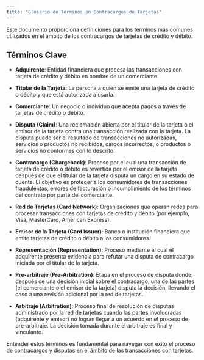 ```yaml
---
title: "Glosario de Términos en Contracargos de Tarjetas"
---
```


Este documento proporciona definiciones para los términos más comunes utilizados en el ámbito de los contracargos de tarjetas de crédito y débito.

## Términos Clave

- **Adquirente**: Entidad financiera que procesa las transacciones con tarjeta de crédito y débito en nombre de un comerciante.

- **Titular de la Tarjeta**: La persona a quien se emite una tarjeta de crédito o débito y que está autorizada a usarla.

- **Comerciante**: Un negocio o individuo que acepta pagos a través de tarjetas de crédito o débito.

- **Disputa (Claim)**: Una reclamación abierta por el titular de la tarjeta o el emisor de la tarjeta contra una transacción realizada con la tarjeta. La disputa puede ser el resultado de transacciones no autorizadas, servicios o productos no recibidos, cargos incorrectos, o productos o servicios no conformes con lo descrito.

- **Contracargo (Chargeback)**: Proceso por el cual una transacción de tarjeta de crédito o débito es revertida por el emisor de la tarjeta después de que el titular de la tarjeta disputa un cargo en su estado de cuenta. El objetivo es proteger a los consumidores de transacciones fraudulentas, errores de facturación o incumplimiento de los términos del contrato por parte del comerciante.

- **Red de Tarjetas (Card Network)**: Organizaciones que operan redes para procesar transacciones con tarjetas de crédito y débito (por ejemplo, Visa, MasterCard, American Express).

- **Emisor de la Tarjeta (Card Issuer)**: Banco o institución financiera que emite tarjetas de crédito o débito a los consumidores.

- **Representación (Representation)**: Proceso mediante el cual el adquirente presenta evidencia para refutar una disputa de contracargo iniciada por el titular de la tarjeta.

- **Pre-arbitraje (Pre-Arbitration)**: Etapa en el proceso de disputa donde, después de una decisión inicial sobre el contracargo, una de las partes (el comerciante o el emisor de la tarjeta) disputa la decisión, llevando el caso a una revisión adicional por la red de tarjetas.

- **Arbitraje (Arbitration)**: Proceso final de resolución de disputas administrado por la red de tarjetas cuando las partes involucradas (adquirente y emisor) no logran llegar a un acuerdo en el proceso de pre-arbitraje. La decisión tomada durante el arbitraje es final y vinculante.

<Info>
  Entender estos términos es fundamental para navegar con éxito el proceso de contracargos y
  disputas en el ámbito de las transacciones con tarjetas.
</Info>

